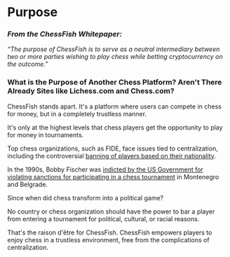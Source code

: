 # Purpose

### *From the ChessFish Whitepaper:*

*“The purpose of ChessFish is to serve as a neutral intermediary between two or more parties wishing to play chess while betting cryptocurrency on the outcome.”*

### What is the Purpose of Another Chess Platform? Aren't There Already Sites like Lichess.com and Chess.com?

ChessFish stands apart. It's a platform where users can compete in chess for money, but in a completely trustless manner. 

It's only at the highest levels that chess players get the opportunity to play for money in tournaments.

Top chess organizations, such as FIDE, face issues tied to centralization, including the controversial [banning of players based on their nationality](https://www.rferl.org/a/russia-belarus-chess-ban/31756039.html).

In the 1990s, Bobby Fischer was [indicted by the US Government for violating sanctions for participating in a chess tournament](https://www.washingtonpost.com/archive/politics/1992/12/16/chess-star-indicted-for-ignoring-sanctions/ac8a6d33-98db-4851-8395-5eb440f13f5b/) in Montenegro and Belgrade. 

Since when did chess transform into a political game? 

No country or chess organization should have the power to bar a player from entering a tournament for political, cultural, or racial reasons.

That's the raison d'être for ChessFish. ChessFish empowers players to enjoy chess in a trustless environment, free from the complications of centralization.
